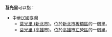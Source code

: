 '''莒光里'''可以指：

*中華民國臺灣
**[[莒光里_(新北市)|莒光里 (新北市)]]，位於[[新北市|新北市]][[板橋區_(新北市)|板橋區]]的一個里。
**[[莒光里_(高雄市)|莒光里 (高雄市)]]，位於[[高雄市|高雄市]][[左營區|左營區]]的一個里。

{{disambig|H|Cat=三字臺灣里名消歧義}}